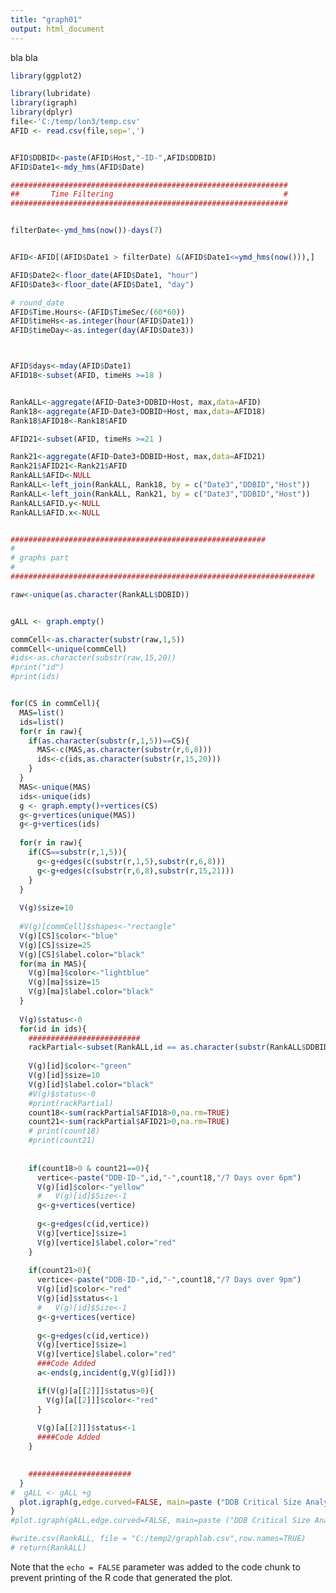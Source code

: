 ```yaml
---
title: "graph01"
output: html_document
---
```


bla bla

```r
library(ggplot2)

library(lubridate)
library(igraph)
library(dplyr)
file<-'C:/temp/lon3/temp.csv'
AFID <- read.csv(file,sep=',')


AFID$DDBID<-paste(AFID$Host,"-ID-",AFID$DDBID)
AFID$Date1<-mdy_hms(AFID$Date)

##############################################################
##       Time Filtering                                      #
##############################################################


filterDate<-ymd_hms(now())-days(7)


AFID<-AFID[(AFID$Date1 > filterDate) &(AFID$Date1<=ymd_hms(now())),]

AFID$Date2<-floor_date(AFID$Date1, "hour")
AFID$Date3<-floor_date(AFID$Date1, "day")

# round_date
AFID$Time.Hours<-(AFID$TimeSec/(60*60))
AFID$timeHs<-as.integer(hour(AFID$Date1))
AFID$timeDay<-as.integer(day(AFID$Date3))



AFID$days<-mday(AFID$Date1)
AFID18<-subset(AFID, timeHs >=18 )


RankALL<-aggregate(AFID~Date3+DDBID+Host, max,data=AFID)
Rank18<-aggregate(AFID~Date3+DDBID+Host, max,data=AFID18)
Rank18$AFID18<-Rank18$AFID

AFID21<-subset(AFID, timeHs >=21 )

Rank21<-aggregate(AFID~Date3+DDBID+Host, max,data=AFID21)
Rank21$AFID21<-Rank21$AFID
RankALL$AFID<-NULL
RankALL<-left_join(RankALL, Rank18, by = c("Date3","DDBID","Host"))
RankALL<-left_join(RankALL, Rank21, by = c("Date3","DDBID","Host"))
RankALL$AFID.y<-NULL
RankALL$AFID.x<-NULL


#########################################################
#
# graphs part
#
####################################################################

raw<-unique(as.character(RankALL$DDBID))


gALL <- graph.empty()

commCell<-as.character(substr(raw,1,5))
commCell<-unique(commCell)
#ids<-as.character(substr(raw,15,20))
#print("id")
#print(ids)


for(CS in commCell){
  MAS=list()
  ids=list()
  for(r in raw){
    if(as.character(substr(r,1,5))==CS){
      MAS<-c(MAS,as.character(substr(r,6,8)))
      ids<-c(ids,as.character(substr(r,15,20)))
    }
  }
  MAS<-unique(MAS)
  ids<-unique(ids)    
  g <- graph.empty()+vertices(CS)
  g<-g+vertices(unique(MAS))
  g<-g+vertices(ids)
  
  for(r in raw){
    if(CS==substr(r,1,5)){
      g<-g+edges(c(substr(r,1,5),substr(r,6,8)))
      g<-g+edges(c(substr(r,6,8),substr(r,15,21)))
    }
  }
  
  V(g)$size=10 
  
  #V(g)[commCell]$shapes<-"rectangle"
  V(g)[CS]$color<-"blue"
  V(g)[CS]$size=25
  V(g)[CS]$label.color="black"
  for(ma in MAS){
    V(g)[ma]$color<-"lightblue"
    V(g)[ma]$size=15
    V(g)[ma]$label.color="black"
  } 
  
  V(g)$status<-0
  for(id in ids){
    #########################
    rackPartial<-subset(RankALL,id == as.character(substr(RankALL$DDBID,15,20)))
    
    V(g)[id]$color<-"green"
    V(g)[id]$size=10
    V(g)[id]$label.color="black"
    #V(g)$status<-0
    #print(rackPartial)
    count18<-sum(rackPartial$AFID18>0,na.rm=TRUE)
    count21<-sum(rackPartial$AFID21>0,na.rm=TRUE)
    # print(count18)
    #print(count21)
    
    
    if(count18>0 & count21==0){
      vertice<-paste("DDB-ID-",id,"-",count18,"/7 Days over 6pm")
      V(g)[id]$color<-"yellow"
      #   V(g)[id]$Size<-1
      g<-g+vertices(vertice)
      
      g<-g+edges(c(id,vertice))
      V(g)[vertice]$size=1
      V(g)[vertice]$label.color="red"
    }
    
    if(count21>0){
      vertice<-paste("DDB-ID-",id,"-",count18,"/7 Days over 9pm")
      V(g)[id]$color<-"red"
      V(g)[id]$status<-1
      #   V(g)[id]$Size<-1
      g<-g+vertices(vertice)
      
      g<-g+edges(c(id,vertice))
      V(g)[vertice]$size=1
      V(g)[vertice]$label.color="red"
      ###Code Added
      a<-ends(g,incident(g,V(g)[id]))

      if(V(g)[a[[2]]]$status>0){
        V(g)[a[[2]]]$color<-"red"
      }
      
      V(g)[a[[2]]]$status<-1
      ####Code Added
    }

    
    #######################
  }
#  gALL <- gALL +g
  plot.igraph(g,edge.curved=FALSE, main=paste ("DDB Critical Size Analysis for ",CS),layout=layout.fruchterman.reingold,edge.arrow.size=0.1,edge.arrow.width=0.1)
}
#plot.igraph(gALL,edge.curved=FALSE, main=paste ("DDB Critical Size Analysis for Global"),layout=layout.fruchterman.reingold,edge.arrow.size=0.1,edge.arrow.width=0.1)

#write.csv(RankALL, file = "C:/temp2/graphlab.csv",row.names=TRUE)
# return(RankALL)

```

Note that the `echo = FALSE` parameter was added to the code chunk to prevent printing of the R code that generated the plot.

